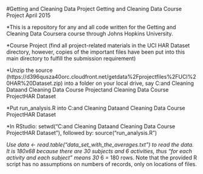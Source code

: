 
#Getting and Cleaning Data Project
Getting and Cleaning Data Course Project April 2015

*This is a repository for any and all code written for the Getting and Cleaning Data Coursera course through Johns Hopkins University.

*Course Project
(find all project-related materials in the UCI HAR Dataset directory, however, copies of the important files have been put into this main directory to fulfill the submission requirement)

*Unzip the source (https://d396qusza40orc.cloudfront.net/getdata%2Fprojectfiles%2FUCI%20HAR%20Dataset.zip) into a folder on your local drive, say C:\Users\Desktop\Documents\Coursera\Getting and Cleaning Data\Getting and Cleaning Data Course Project\Getting and Cleaning Data Course Project\UCI HAR Dataset

*Put run_analysis.R into C:\Users\Desktop\Documents\Coursera\Getting and Cleaning Data\Getting and Cleaning Data Course Project\UCI HAR Dataset

*In RStudio: setwd("C:\Users\Desktop\Documents\Coursera\Getting and Cleaning Data\Getting and Cleaning Data Course Project\UCI HAR Dataset"), followed by: source("run_analysis.R")

*Use data <- read.table("data_set_with_the_averages.txt") to read the data. It is 180x68 because there are 30 subjects and 6 activities, thus "for each activity and each subject" means 30 * 6 = 180 rows. Note that the provided R script has no assumptions on numbers of records, only on locations of files.
